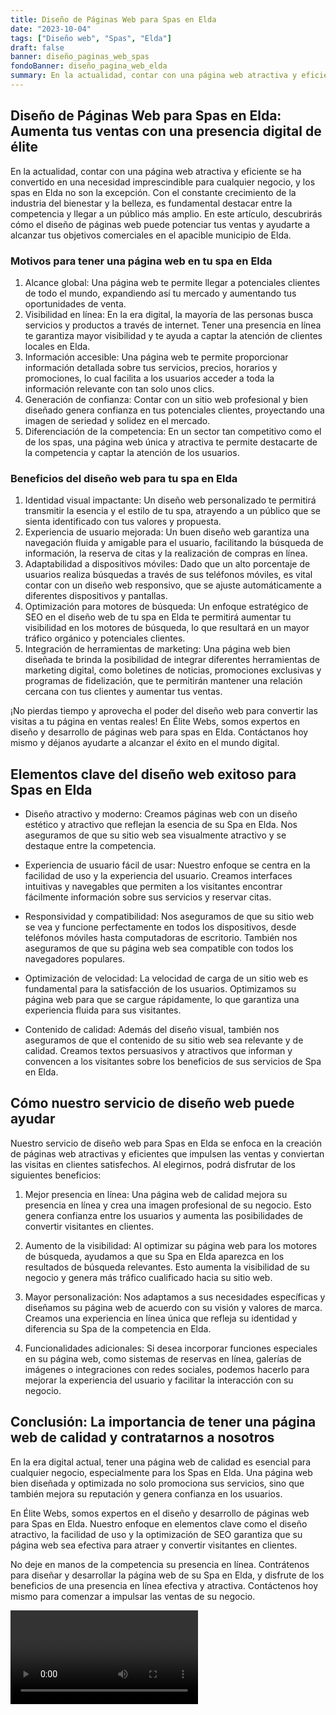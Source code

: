```yaml
---
title: Diseño de Páginas Web para Spas en Elda
date: "2023-10-04"
tags: ["Diseño web", "Spas", "Elda"]
draft: false
banner: diseño_paginas_web_spas
fondoBanner: diseño_pagina_web_elda
summary: En la actualidad, contar con una página web atractiva y eficiente se ha convertido en una necesidad imprescindible para cualquier negocio, y los spas en Elda no son la excepción. Con el constante crecimiento de la industria del bienestar y la belleza, es fundamental destacar entre la competencia y llegar a un público más amplio. En este artículo, descubrirás cómo el diseño de páginas web puede potenciar tus ventas y ayudarte a alcanzar tus objetivos comerciales en el apacible municipio de Elda.
---
```



## Diseño de Páginas Web para Spas en Elda: Aumenta tus ventas con una presencia digital de élite

En la actualidad, contar con una página web atractiva y eficiente se ha convertido en una necesidad imprescindible para cualquier negocio, y los spas en Elda no son la excepción. Con el constante crecimiento de la industria del bienestar y la belleza, es fundamental destacar entre la competencia y llegar a un público más amplio. En este artículo, descubrirás cómo el diseño de páginas web puede potenciar tus ventas y ayudarte a alcanzar tus objetivos comerciales en el apacible municipio de Elda.

### Motivos para tener una página web en tu spa en Elda

1. Alcance global: Una página web te permite llegar a potenciales clientes de todo el mundo, expandiendo así tu mercado y aumentando tus oportunidades de venta.
2. Visibilidad en línea: En la era digital, la mayoría de las personas busca servicios y productos a través de internet. Tener una presencia en línea te garantiza mayor visibilidad y te ayuda a captar la atención de clientes locales en Elda.
3. Información accesible: Una página web te permite proporcionar información detallada sobre tus servicios, precios, horarios y promociones, lo cual facilita a los usuarios acceder a toda la información relevante con tan solo unos clics.
4. Generación de confianza: Contar con un sitio web profesional y bien diseñado genera confianza en tus potenciales clientes, proyectando una imagen de seriedad y solidez en el mercado.
5. Diferenciación de la competencia: En un sector tan competitivo como el de los spas, una página web única y atractiva te permite destacarte de la competencia y captar la atención de los usuarios.

### Beneficios del diseño web para tu spa en Elda

1. Identidad visual impactante: Un diseño web personalizado te permitirá transmitir la esencia y el estilo de tu spa, atrayendo a un público que se sienta identificado con tus valores y propuesta.
2. Experiencia de usuario mejorada: Un buen diseño web garantiza una navegación fluida y amigable para el usuario, facilitando la búsqueda de información, la reserva de citas y la realización de compras en línea.
3. Adaptabilidad a dispositivos móviles: Dado que un alto porcentaje de usuarios realiza búsquedas a través de sus teléfonos móviles, es vital contar con un diseño web responsivo, que se ajuste automáticamente a diferentes dispositivos y pantallas.
4. Optimización para motores de búsqueda: Un enfoque estratégico de SEO en el diseño web de tu spa en Elda te permitirá aumentar tu visibilidad en los motores de búsqueda, lo que resultará en un mayor tráfico orgánico y potenciales clientes.
5. Integración de herramientas de marketing: Una página web bien diseñada te brinda la posibilidad de integrar diferentes herramientas de marketing digital, como boletines de noticias, promociones exclusivas y programas de fidelización, que te permitirán mantener una relación cercana con tus clientes y aumentar tus ventas.

¡No pierdas tiempo y aprovecha el poder del diseño web para convertir las visitas a tu página en ventas reales! En Élite Webs, somos expertos en diseño y desarrollo de páginas web para spas en Elda. Contáctanos hoy mismo y déjanos ayudarte a alcanzar el éxito en el mundo digital.

<GifSeo />

<Cta />

## Elementos clave del diseño web exitoso para Spas en Elda

- Diseño atractivo y moderno: Creamos páginas web con un diseño estético y atractivo que reflejan la esencia de su Spa en Elda. Nos aseguramos de que su sitio web sea visualmente atractivo y se destaque entre la competencia.

- Experiencia de usuario fácil de usar: Nuestro enfoque se centra en la facilidad de uso y la experiencia del usuario. Creamos interfaces intuitivas y navegables que permiten a los visitantes encontrar fácilmente información sobre sus servicios y reservar citas.

- Responsividad y compatibilidad: Nos aseguramos de que su sitio web se vea y funcione perfectamente en todos los dispositivos, desde teléfonos móviles hasta computadoras de escritorio. También nos aseguramos de que su página web sea compatible con todos los navegadores populares.

- Optimización de velocidad: La velocidad de carga de un sitio web es fundamental para la satisfacción de los usuarios. Optimizamos su página web para que se cargue rápidamente, lo que garantiza una experiencia fluida para sus visitantes.

- Contenido de calidad: Además del diseño visual, también nos aseguramos de que el contenido de su sitio web sea relevante y de calidad. Creamos textos persuasivos y atractivos que informan y convencen a los visitantes sobre los beneficios de sus servicios de Spa en Elda.

## Cómo nuestro servicio de diseño web puede ayudar

Nuestro servicio de diseño web para Spas en Elda se enfoca en la creación de páginas web atractivas y eficientes que impulsen las ventas y conviertan las visitas en clientes satisfechos. Al elegirnos, podrá disfrutar de los siguientes beneficios:

1. Mejor presencia en línea: Una página web de calidad mejora su presencia en línea y crea una imagen profesional de su negocio. Esto genera confianza entre los usuarios y aumenta las posibilidades de convertir visitantes en clientes.

2. Aumento de la visibilidad: Al optimizar su página web para los motores de búsqueda, ayudamos a que su Spa en Elda aparezca en los resultados de búsqueda relevantes. Esto aumenta la visibilidad de su negocio y genera más tráfico cualificado hacia su sitio web.

3. Mayor personalización: Nos adaptamos a sus necesidades específicas y diseñamos su página web de acuerdo con su visión y valores de marca. Creamos una experiencia en línea única que refleja su identidad y diferencia su Spa de la competencia en Elda.

4. Funcionalidades adicionales: Si desea incorporar funciones especiales en su página web, como sistemas de reservas en línea, galerías de imágenes o integraciones con redes sociales, podemos hacerlo para mejorar la experiencia del usuario y facilitar la interacción con su negocio.

## Conclusión: La importancia de tener una página web de calidad y contratarnos a nosotros

En la era digital actual, tener una página web de calidad es esencial para cualquier negocio, especialmente para los Spas en Elda. Una página web bien diseñada y optimizada no solo promociona sus servicios, sino que también mejora su reputación y genera confianza en los usuarios.

En Élite Webs, somos expertos en el diseño y desarrollo de páginas web para Spas en Elda. Nuestro enfoque en elementos clave como el diseño atractivo, la facilidad de uso y la optimización de SEO garantiza que su página web sea efectiva para atraer y convertir visitantes en clientes.

No deje en manos de la competencia su presencia en línea. Contrátenos para diseñar y desarrollar la página web de su Spa en Elda, y disfrute de los beneficios de una presencia en línea efectiva y atractiva. Contáctenos hoy mismo para comenzar a impulsar las ventas de su negocio.

<Video />

<CtaBot job="Spas" city="Elda" />

<Gmaps query="Elda+españa+maps" />
